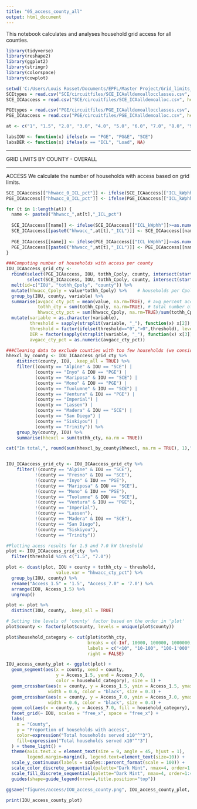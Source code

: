 ```yaml
---
title: "05_access_county_all"
output: html_document
---
```


This notebook calculates and analyses household grid access for all counties.

```r
library(tidyverse)
library(reshape2)
library(ggplot2)
library(stringr)
library(colorspace)
library(cowplot)
```

```r
setwd('C:/Users/Louis Rosset/Documents/EPFL/Master Project/Grid_limits_EV_charging/04_allocation/IOUdata')
SCEtypes = read.csv("SCE/circuitfiles/SCE_ICAalldemoallocclasses.csv", header=T, na.strings="?")
SCE_ICAaccess = read.csv("SCE/circuitfiles/SCE_ICAalldemoalloc.csv", header=T, na.strings="?", colClasses=as.character(SCEtypes$x))

PGEtypes = read.csv("PGE/circuitfiles/PGE_ICAalldemoallocclasses.csv", header=T, na.strings="?")
PGE_ICAaccess = read.csv("PGE/circuitfiles/PGE_ICAalldemoalloc.csv", header=T, na.strings="?", colClasses=as.character(PGEtypes$x))

at <- c("1", "1.5", "2.0", "3.0", "4.0", "5.0", "6.0", "7.0", "8.0", "9.0", "10.")
```

```r
labsIOU <- function(x) ifelse(x == "PGE", "PG&E", "SCE")
labsDER <- function(x) ifelse(x == "ICL", "Load", NA)
```

--------------------------------------------------------------------------------------------

GRID LIMITS BY COUNTY - OVERALL 

--------------------------------------------------------------------------------------------

ACCESS
We calculate the number of households with access based on grid limits.

```r
SCE_ICAaccess[["hhwacc_0_ICL_pct"]] <- ifelse(SCE_ICAaccess[["ICL_kWphh"]]>0, 1, 0)
PGE_ICAaccess[["hhwacc_0_ICL_pct"]] <- ifelse(PGE_ICAaccess[["ICL_kWphh"]]>0, 1, 0)

for (t in 1:length(at)) { 
  name <- paste0("hhwacc_",at[t],"_ICL_pct") 
  
  SCE_ICAaccess[[name]] <- ifelse(SCE_ICAaccess[["ICL_kWphh"]]>=as.numeric(at[t]), 1, SCE_ICAaccess[["ICL_kWphh"]]/as.numeric(at[t]))
  SCE_ICAaccess[[paste0("hhwacc_",at[t],"_ICL")]] <- SCE_ICAaccess[[name]]*SCE_ICAaccess$tothh_Cpoly
  
  PGE_ICAaccess[[name]] <- ifelse(PGE_ICAaccess[["ICL_kWphh"]]>=as.numeric(at[t]), 1, PGE_ICAaccess[["ICL_kWphh"]]/as.numeric(at[t]))
  PGE_ICAaccess[[paste0("hhwacc_",at[t],"_ICL")]] <- PGE_ICAaccess[[name]]*PGE_ICAaccess$tothh_Cpoly
}
```


```r
###Computing number of households with access per county
IOU_ICAaccess_grid_cty <- 
  rbind(select(PGE_ICAaccess, IOU, tothh_Cpoly, county, intersect(starts_with("hhwacc_"), ends_with("_pct"))),
        select(SCE_ICAaccess, IOU, tothh_Cpoly, county, intersect(starts_with("hhwacc_"), ends_with("_pct")))) %>%
  melt(id=c("IOU", "tothh_Cpoly", "county")) %>%
  mutate(hhwacc_Cpoly = value*tothh_Cpoly) %>%    # households per Cpoly, not percent
  group_by(IOU, county, variable) %>%
  summarise(avgacc_cty_pct = mean(value, na.rm=TRUE), # avg percent access in county
            tothh_cty = sum(tothh_Cpoly, na.rm=TRUE), # total number of households in county
            hhwacc_cty_pct = sum(hhwacc_Cpoly, na.rm=TRUE)/sum(tothh_Cpoly, na.rm=TRUE)) %>%
  mutate(variable = as.character(variable),
         threshold = sapply(strsplit(variable, "_"), function(x) x[2]),
         threshold = factor(ifelse(threshold=="0",">0",threshold), levels=c(">0",at)),
         DER = factor(sapply(strsplit(variable, "_"), function(x) x[3]), levels=c("ICL")),
         avgacc_cty_pct = as.numeric(avgacc_cty_pct))
```

```r
###Cleaning data to exclude counties with too few households (we consider counties with at least 100 households)
hhexcl_by_county <- IOU_ICAaccess_grid_cty %>%
    distinct(county, IOU, .keep_all = TRUE) %>%
    filter((county == "Alpine" & IOU == "SCE") |
           (county == "Inyo" & IOU == "PGE") |
           (county == "Mariposa" & IOU == "SCE") |
           (county == "Mono" & IOU == "PGE") |
           (county == "Tuolumne" & IOU == "SCE") |
           (county == "Ventura" & IOU == "PGE") |
           (county == "Imperial") |
           (county == "Lassen") |
           (county == "Madera" & IOU == "SCE") |
           (county == "San Diego") |
           (county == "Siskiyou") |
           (county == "Trinity")) %>%
    group_by(county, IOU) %>%
    summarise(hhexcl = sum(tothh_cty, na.rm = TRUE))

cat("In total,", round(sum(hhexcl_by_county$hhexcl, na.rm = TRUE), 1),"households are not taken into account by excluding some unrepresentative combinations of counties and IOUs.")


IOU_ICAaccess_grid_cty <- IOU_ICAaccess_grid_cty %>%
    filter(!(county == "Alpine" & IOU == "SCE"),
           !(county == "Fresno" & IOU == "SCE"),
           !(county == "Inyo" & IOU == "PGE"),
           !(county == "Mariposa" & IOU == "SCE"),
           !(county == "Mono" & IOU == "PGE"),
           !(county == "Tuolumne" & IOU == "SCE"),
           !(county == "Ventura" & IOU == "PGE"),
           !(county == "Imperial"),
           !(county == "Lassen"),
           !(county == "Madera" & IOU == "SCE"),
           !(county == "San Diego"),
           !(county == "Siskiyou"),
           !(county == "Trinity"))
```

```r
#Plotting acess results for 1.5 and 7.0 kW threshold
plot <- IOU_ICAaccess_grid_cty  %>%
  filter(threshold %in% c("1.5", "7.0"))

plot <- dcast(plot, IOU + county + tothh_cty ~ threshold, 
                   value.var = "hhwacc_cty_pct") %>%
  group_by(IOU, county) %>%
  rename("Access_1.5" = '1.5', "Access_7.0" = '7.0') %>%
  arrange(IOU, Access_1.5) %>%
  ungroup()

plot <- plot %>%
  distinct(IOU, county, .keep_all = TRUE)

# Setting the levels of 'county' factor based on the order in 'plot'
plot$county <- factor(plot$county, levels = unique(plot$county))

plot$household_category <- cut(plot$tothh_cty,
                               breaks = c(-Inf, 10000, 100000, 1000000, Inf),
                               labels = c("<10", "10-100", "100-1'000", ">1'000"),
                               right = FALSE)

IOU_access_county_plot <- ggplot(plot) +
  geom_segment(aes(x = county, xend = county,
                   y = Access_1.5, yend = Access_7.0,
                   color = household_category), size = 1) +
  geom_crossbar(aes(x = county, y = Access_1.5, ymin = Access_1.5, ymax = Access_1.5),
                width = 0.6, color = "black", size = 0.3) +
  geom_crossbar(aes(x = county, y = Access_7.0, ymin = Access_7.0, ymax = Access_7.0),
                width = 0.6, color = "black", size = 0.4) +
  geom_col(aes(x = county, y = Access_7.0, fill = household_category), width = 0.6)  +
  facet_grid(~ IOU, scales = "free_x", space = "free_x") +
  labs(
    x = "County",
    y = "Proportion of households with access",
    color=expression("Total households served x10"^"3"),
    fill=expression("Total households served x10"^"3")
  ) + theme_light() +
  theme(axis.text.x = element_text(size = 9, angle = 45, hjust = 1),
        legend.margin=margin(), legend.text=element_text(size=10)) +
  scale_y_continuous(labels = scales::percent_format(scale = 100)) +
  scale_color_discrete_sequential(palette="Dark Mint", nmax=4, order=1:4) +
  scale_fill_discrete_sequential(palette="Dark Mint", nmax=4, order=1:4) +
  guides(shape=guide_legend(nrow=4,title.position="top"))

ggsave("figures/access/IOU_access_county.png", IOU_access_county_plot,  width = 13.5, height = 6.5, units = "in")

print(IOU_access_county_plot)
```

